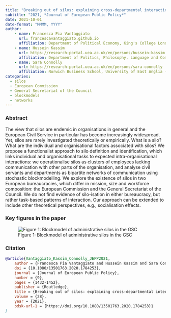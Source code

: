 ```yaml
---
title: "Breaking out of silos: explaining cross-departmental interactions in two European bureaucracies" 
subtitle: "2021, *Journal of European Public Policy*"
date: 2021-10-01
date-format: "MMMM, YYYY"
author:
    - name: Francesca Pia Vantaggiato
      url: francescavantaggiato.github.io
      affiliation: Department of Political Economy, King's College London (UK)
    - name: Hussein Kassim
      url: https://research-portal.uea.ac.uk/en/persons/hussein-kassim
      affiliation: Department of Politics, Philosophy, Language and Communication Studies, University of East Anglia (UK)
    - name: Sara Connolly
      url: https://research-portal.uea.ac.uk/en/persons/sara-connolly
      affiliation: Norwich Business School, University of East Anglia (UK)
categories: 
  - silos
  - European Commission
  - General Secretariat of the Council
  - blockmodels
  - networks
---
```


### Abstract

The view that silos are endemic in organisations in general and the European Civil Service in particular has become increasingly widespread. Yet, silos are rarely investigated theoretically or empirically. What is a silo? What are the individual and organisational factors associated with silos? We propose a functionalist approach to silo definition and identification, which links individual and organisational tasks to expected intra-organisational interactions: we operationalise silos as clusters of employees lacking communication with other parts of the organisation, and analyse civil servants and departments as bipartite networks of communication using stochastic blockmodelling. We explore the existence of silos in two European bureaucracies, which differ in mission, size and workforce composition: the European Commission and the General Secretariat of the Council. We do not find evidence of silo-isation in either bureaucracy, but rather task-based patterns of interaction. Our approach can be extended to include other theoretical perspectives, e.g., socialisation effects.

### Key figures in the paper

![Figure 1: Blockmodel of administrative silos in the GSC](JEPP2021_silos_GSC.jpg)

### Citation

``` bibtex
@article{Vantaggiato_Kassim_Connolly_JEPP2021,
    author = {Francesca Pia Vantaggiato and Hussein Kassim and Sara Connolly},
    doi = {10.1080/13501763.2020.1784253},
    journal = {Journal of European Public Policy},
    number = {9},
    pages = {1432-1452},
    publisher = {Routledge},
    title = {Breaking out of silos: explaining cross-departmental interactions in two European bureaucracies},
    volume = {28},
    year = {2021},
    bdsk-url-1 = {https://doi.org/10.1080/13501763.2020.1784253}}
}
```
